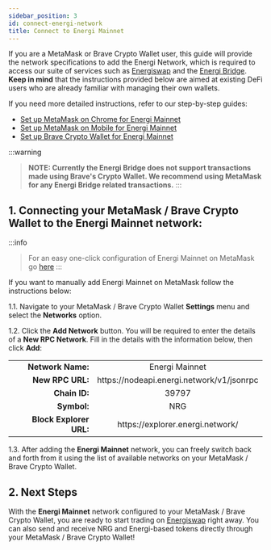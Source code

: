 ```yaml
---
sidebar_position: 3
id: connect-energi-network
title: Connect to Energi Mainnet
---
```


If you are a MetaMask or Brave Crypto Wallet user, this guide will provide the network specifications to add the Energi Network, which is required to access our suite of services such as [Energiswap](https://app.energiswap.exchange/) and the [Energi Bridge](https://bridge.energi.network/). **Keep in mind** that the instructions provided below are aimed at existing DeFi users who are already familiar with managing their own wallets.

If you need more detailed instructions, refer to our step-by-step guides:

* [Set up MetaMask on Chrome for Energi Mainnet](https://wiki.energi.world/guides/set-up-energi-mainnet-metamask-chrome)
* [Set up MetaMask on Mobile for Energi Mainnet](https://wiki.energi.world/guides/set-up-energi-mainnet-metamask-mobile)
* [Set up Brave Crypto Wallet for Energi Mainnet](https://wiki.energi.world/guides/set-up-energi-mainnet-brave-crypto-wallet)

:::warning
> **NOTE: Currently the Energi Bridge does not support transactions made using Brave's Crypto Wallet. We recommend using MetaMask for any Energi Bridge related transactions.**
:::

## 1. Connecting your MetaMask / Brave Crypto Wallet to the Energi Mainnet network:

:::info
> For an easy one-click configuration of Energi Mainnet on MetaMask go [here](https://www.energi.world/energiswap-quick-start/)
:::

If you want to manually add Energi Mainnet on MetaMask follow the instructions below:

1.1. Navigate to your MetaMask / Brave Crypto Wallet **Settings** menu and select the **Networks** option.

1.2. Click the **Add Network** button. You will be required to enter the details of a **New RPC Network**. Fill in the details with the information below, then click **Add**:

<table>
    <tr>
        <td align="right"><strong>Network Name:</strong></td>
        <td align="middle">Energi Mainnet</td>
    </tr>
    <tr>
        <td align="right"><strong>New RPC URL:</strong></td>
        <td align="middle">https://nodeapi.energi.network/v1/jsonrpc</td>
    </tr>
    <tr>
        <td align="right"><strong>Chain ID:</strong></td>
        <td align="middle">39797</td>
    </tr>
    <tr>
        <td align="right"><strong>Symbol:</strong></td>
        <td align="middle">NRG</td>
    </tr>
    <tr>
        <td align="right"><strong>Block Explorer URL:</strong></td>
        <td align="middle">https://explorer.energi.network/</td>
    </tr>
</table>

1.3. After adding the **Energi Mainnet** network, you can freely switch back and forth from it using the list of available networks on your MetaMask / Brave Crypto Wallet.

## 2. Next Steps

With the **Energi Mainnet** network configured to your MetaMask / Brave Crypto Wallet, you are ready to start trading on [Energiswap](https://app.energiswap.exchange/) right away. You can also send and receive NRG and Energi-based tokens directly through your MetaMask / Brave Crypto Wallet!
